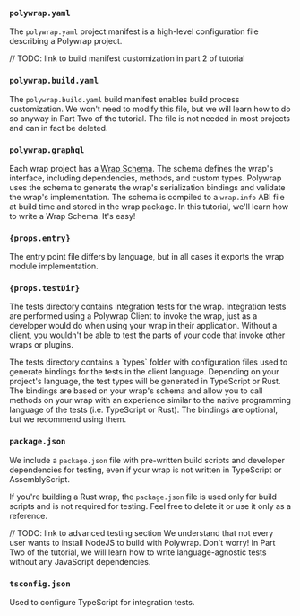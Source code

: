 ### **`polywrap.yaml`**
The `polywrap.yaml` project manifest is a high-level configuration file describing a Polywrap project.

// TODO: link to build manifest customization in part 2 of tutorial
### **`polywrap.build.yaml`**
The `polywrap.build.yaml` build manifest enables build process customization. We won't need to modify this file, but we will learn how to do so anyway in Part Two of the tutorial. The file is not needed in most projects and can in fact be deleted.

### **`polywrap.graphql`**
Each wrap project has a [Wrap Schema](/concepts/wrap-schema). The schema defines the wrap's interface, including dependencies, methods, and custom types. Polywrap uses the schema to generate the wrap's serialization bindings and validate the wrap's implementation. The schema is compiled to a `wrap.info` ABI file at build time and stored in the wrap package. In this tutorial, we'll learn how to write a Wrap Schema. It's easy!

<h3><span><b><code>{props.entry}</code></b></span></h3>
<p>The entry point file differs by language, but in all cases it exports the wrap module implementation.</p>

<h3><span><b><code>{props.testDir}</code></b></span></h3>
<p>The tests directory contains integration tests for the wrap. Integration tests are performed using a Polywrap Client to invoke the wrap, just as a developer would do when using your wrap in their application. Without a client, you wouldn't be able to test the parts of your code that invoke other wraps or plugins.</p>

<p>The tests directory contains a `types` folder with configuration files used to generate bindings for the tests in the client language. Depending on your project's language, the test types will be generated in TypeScript or Rust. The bindings are based on your wrap's schema and allow you to call methods on your wrap with an experience similar to the native programming language of the tests (i.e. TypeScript or Rust). The bindings are optional, but we recommend using them.</p>

### **`package.json`**
We include a `package.json` file with pre-written build scripts and developer dependencies for testing, even if your wrap is not written in TypeScript or AssemblyScript.

If you're building a Rust wrap, the `package.json` file is used only for build scripts and is not required for testing. Feel free to delete it or use it only as a reference.

// TODO: link to advanced testing section
We understand that not every user wants to install NodeJS to build with Polywrap. Don't worry! In Part Two of the tutorial, we will learn how to write language-agnostic tests without any JavaScript dependencies.

### **`tsconfig.json`**
Used to configure TypeScript for integration tests.
